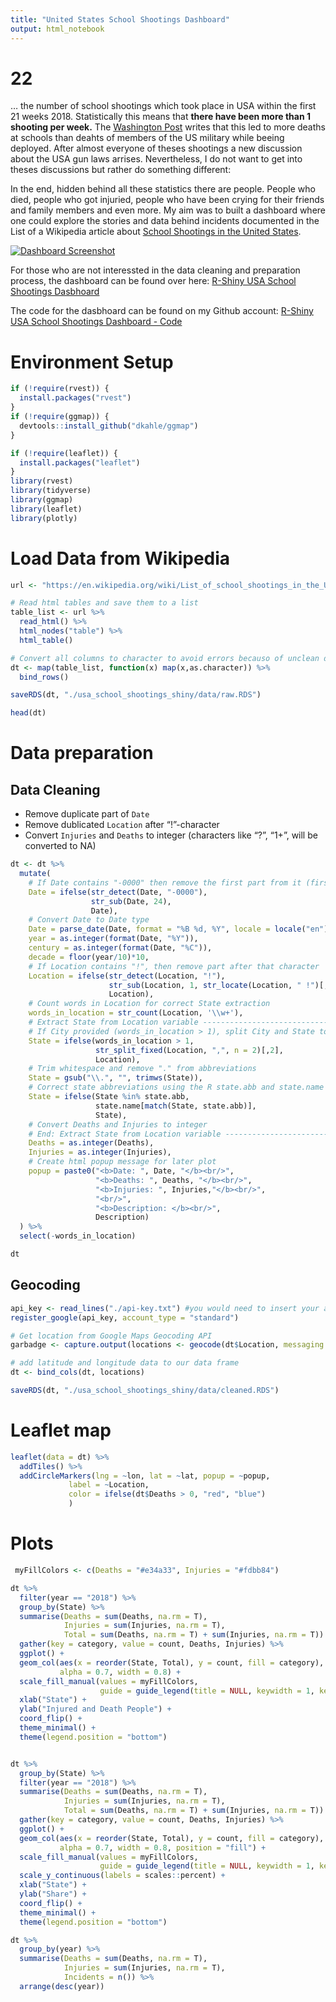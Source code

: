 ```yaml
---
title: "United States School Shootings Dashboard"
output: html_notebook
---
```


# 22 

... the number of school shootings which took place in USA within the first 21 weeks 2018.
Statistically this means that **there have been more than 1 shooting per week.**
The [Washington Post](https://www.washingtonpost.com/news/politics/wp/2018/05/18/2018-has-been-deadlier-for-schoolchildren-than-service-members/?noredirect=on&utm_term=.9ef6aff4ac6d) writes that this led
to more deaths at schools than deahts of members of the US military while beeing deployed. 
After almost everyone of theses shootings a new discussion about the USA gun laws arrises. 
Nevertheless, I do not want to get into theses discussions but rather do something different:   

In the end, hidden behind all these statistics there are people. People who died, people who got
injuried, people who have been crying for their friends and family members and even more. My aim
was to built a dashboard where one could explore the stories and data behind incidents documented
in the List of a Wikipedia article about  [School Shootings in the United States](https://en.wikipedia.org/wiki/List_of_school_shootings_in_the_United_States).

[![Dashboard Screenshot](./dashboard.png)](https://somtom.shinyapps.io/usa_school_shootings_shiny/)

For those who are not interessted in the data cleaning and preparation process, the dashboard
can be found over here: 
[R-Shiny USA School Shootings Dasbhoard](https://somtom.shinyapps.io/usa_school_shootings_shiny/)

The code for the dasbhoard can be found on my Github account:
[R-Shiny USA School Shootings Dashboard - Code]()


# Environment Setup
```r
if (!require(rvest)) {
  install.packages("rvest")
}
if (!require(ggmap)) {
  devtools::install_github("dkahle/ggmap")
}

if (!require(leaflet)) {
  install.packages("leaflet")
}
library(rvest)
library(tidyverse)
library(ggmap)
library(leaflet)
library(plotly)
```


# Load Data from Wikipedia 

```r
url <- "https://en.wikipedia.org/wiki/List_of_school_shootings_in_the_United_States"

# Read html tables and save them to a list
table_list <- url %>% 
  read_html() %>% 
  html_nodes("table") %>% 
  html_table()

# Convert all columns to character to avoid errors becauso of unclean data when binding rows
dt <- map(table_list, function(x) map(x,as.character)) %>% 
  bind_rows()

saveRDS(dt, "./usa_school_shootings_shiny/data/raw.RDS")

head(dt)
```

# Data preparation
## Data Cleaning

* Remove duplicate part of `Date`   
* Remove dublicated `Location` after "!"-character 
* Convert `Injuries` and `Deaths` to integer (characters like "?", "1+", will be converted to NA)

```r
dt <- dt %>% 
  mutate(
    # If Date contains "-0000" then remove the first part from it (first 24 characters)
    Date = ifelse(str_detect(Date, "-0000"), 
                  str_sub(Date, 24),
                  Date),
    # Convert Date to Date type
    Date = parse_date(Date, format = "%B %d, %Y", locale = locale("en")),
    year = as.integer(format(Date, "%Y")),
    century = as.integer(format(Date, "%C")),
    decade = floor(year/10)*10,
    # If Location contains "!", then remove part after that character
    Location = ifelse(str_detect(Location, "!"),
                      str_sub(Location, 1, str_locate(Location, " !")[,1] - 1),
                      Location),
    # Count words in Location for correct State extraction
    words_in_location = str_count(Location, '\\w+'),
    # Extract State from Location variable --------------------------------------------------------
    # If City provided (words_in_location > 1), split City and State to only get State
    State = ifelse(words_in_location > 1,
                   str_split_fixed(Location, ",", n = 2)[,2],
                   Location),
    # Trim whitespace and remove "." from abbreviations
    State = gsub("\\.", "", trimws(State)),
    # Correct state abbreviations using the R state.abb and state.name dataset
    State = ifelse(State %in% state.abb,
                   state.name[match(State, state.abb)],
                   State),
    # Convert Deaths and Injuries to integer
    # End: Extract State from Location variable ---------------------------------------------------
    Deaths = as.integer(Deaths),
    Injuries = as.integer(Injuries),
    # Create html popup message for later plot
    popup = paste0("<b>Date: ", Date, "</b><br/>",
                   "<b>Deaths: ", Deaths, "</b><br/>",
                   "<b>Injuries: ", Injuries,"</b><br/>",
                   "<br/>",
                   "<b>Description: </b><br/>",
                   Description)
  ) %>% 
  select(-words_in_location)

dt
```

## Geocoding

```r
api_key <- read_lines("./api-key.txt") #you would need to insert your api key here
register_google(api_key, account_type = "standard")
```

```r
# Get location from Google Maps Geocoding API
garbadge <- capture.output(locations <- geocode(dt$Location, messaging = FALSE))

# add latitude and longitude data to our data frame
dt <- bind_cols(dt, locations)

saveRDS(dt, "./usa_school_shootings_shiny/data/cleaned.RDS")
```



# Leaflet map
```r
leaflet(data = dt) %>%
  addTiles() %>% 
  addCircleMarkers(lng = ~lon, lat = ~lat, popup = ~popup,
             label = ~Location,
             color = ifelse(dt$Deaths > 0, "red", "blue")
             )

```



# Plots


```r
 myFillColors <- c(Deaths = "#e34a33", Injuries = "#fdbb84")

dt %>%
  filter(year == "2018") %>% 
  group_by(State) %>% 
  summarise(Deaths = sum(Deaths, na.rm = T),
            Injuries = sum(Injuries, na.rm = T),
            Total = sum(Deaths, na.rm = T) + sum(Injuries, na.rm = T)) %>% 
  gather(key = category, value = count, Deaths, Injuries) %>% 
  ggplot() +
  geom_col(aes(x = reorder(State, Total), y = count, fill = category),
           alpha = 0.7, width = 0.8) +
  scale_fill_manual(values = myFillColors,
                    guide = guide_legend(title = NULL, keywidth = 1, keyheight = 1)) +
  xlab("State") +
  ylab("Injured and Death People") +
  coord_flip() +
  theme_minimal() +
  theme(legend.position = "bottom")


dt %>%
  group_by(State) %>% 
  filter(year == "2018") %>% 
  summarise(Deaths = sum(Deaths, na.rm = T),
            Injuries = sum(Injuries, na.rm = T),
            Total = sum(Deaths, na.rm = T) + sum(Injuries, na.rm = T)) %>% 
  gather(key = category, value = count, Deaths, Injuries) %>% 
  ggplot() +
  geom_col(aes(x = reorder(State, Total), y = count, fill = category),
           alpha = 0.7, width = 0.8, position = "fill") +
  scale_fill_manual(values = myFillColors,
                    guide = guide_legend(title = NULL, keywidth = 1, keyheight = 1)) +
  scale_y_continuous(labels = scales::percent) +
  xlab("State") +
  ylab("Share") +
  coord_flip() +
  theme_minimal() +
  theme(legend.position = "bottom")
```


```r
dt %>% 
  group_by(year) %>% 
  summarise(Deaths = sum(Deaths, na.rm = T),
            Injuries = sum(Injuries, na.rm = T),
            Incidents = n()) %>% 
  arrange(desc(year))
```


